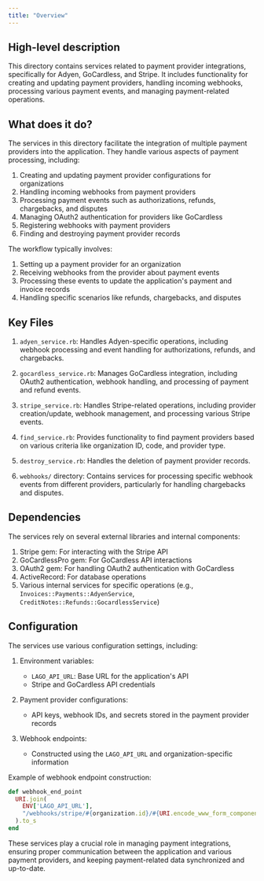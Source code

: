 ```yaml
---
title: "Overview"
---
```


## High-level description
This directory contains services related to payment provider integrations, specifically for Adyen, GoCardless, and Stripe. It includes functionality for creating and updating payment providers, handling incoming webhooks, processing various payment events, and managing payment-related operations.

## What does it do?
The services in this directory facilitate the integration of multiple payment providers into the application. They handle various aspects of payment processing, including:

1. Creating and updating payment provider configurations for organizations
2. Handling incoming webhooks from payment providers
3. Processing payment events such as authorizations, refunds, chargebacks, and disputes
4. Managing OAuth2 authentication for providers like GoCardless
5. Registering webhooks with payment providers
6. Finding and destroying payment provider records

The workflow typically involves:
1. Setting up a payment provider for an organization
2. Receiving webhooks from the provider about payment events
3. Processing these events to update the application's payment and invoice records
4. Handling specific scenarios like refunds, chargebacks, and disputes

## Key Files

1. `adyen_service.rb`: Handles Adyen-specific operations, including webhook processing and event handling for authorizations, refunds, and chargebacks.

2. `gocardless_service.rb`: Manages GoCardless integration, including OAuth2 authentication, webhook handling, and processing of payment and refund events.

3. `stripe_service.rb`: Handles Stripe-related operations, including provider creation/update, webhook management, and processing various Stripe events.

4. `find_service.rb`: Provides functionality to find payment providers based on various criteria like organization ID, code, and provider type.

5. `destroy_service.rb`: Handles the deletion of payment provider records.

6. `webhooks/` directory: Contains services for processing specific webhook events from different providers, particularly for handling chargebacks and disputes.

## Dependencies
The services rely on several external libraries and internal components:

1. Stripe gem: For interacting with the Stripe API
2. GoCardlessPro gem: For GoCardless API interactions
3. OAuth2 gem: For handling OAuth2 authentication with GoCardless
4. ActiveRecord: For database operations
5. Various internal services for specific operations (e.g., `Invoices::Payments::AdyenService`, `CreditNotes::Refunds::GocardlessService`)

## Configuration
The services use various configuration settings, including:

1. Environment variables:
   - `LAGO_API_URL`: Base URL for the application's API
   - Stripe and GoCardless API credentials

2. Payment provider configurations:
   - API keys, webhook IDs, and secrets stored in the payment provider records

3. Webhook endpoints:
   - Constructed using the `LAGO_API_URL` and organization-specific information

Example of webhook endpoint construction:
```ruby
def webhook_end_point
  URI.join(
    ENV['LAGO_API_URL'],
    "/webhooks/stripe/#{organization.id}/#{URI.encode_www_form_component(payment_provider.code)}"
  ).to_s
end
```

These services play a crucial role in managing payment integrations, ensuring proper communication between the application and various payment providers, and keeping payment-related data synchronized and up-to-date.